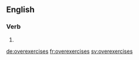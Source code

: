 ==English==

===Verb===
{{head|en}}

# {{en-third-person singular of|overexercise}}

[[de:overexercises]]
[[fr:overexercises]]
[[sv:overexercises]]